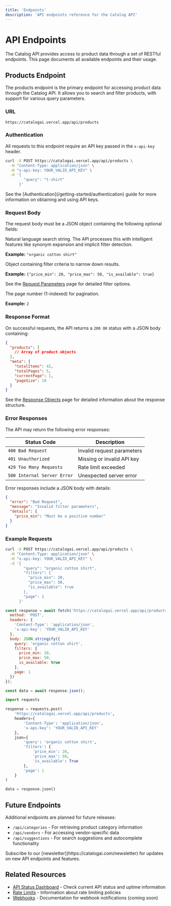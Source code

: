 ```yaml
---
title: 'Endpoints'
description: 'API endpoints reference for the Catalog API'
---
```


# API Endpoints

The Catalog API provides access to product data through a set of RESTful endpoints. This page documents all available endpoints and their usage.

## Products Endpoint

<ParamField query="POST" path="/api/products" />

The products endpoint is the primary endpoint for accessing product data through the Catalog API. It allows you to search and filter products, with support for various query parameters.

### URL

```
https://catalogai.vercel.app/api/products
```

### Authentication

All requests to this endpoint require an API key passed in the `x-api-key` header.

```bash
curl -X POST https://catalogai.vercel.app/api/products \
  -H "Content-Type: application/json" \
  -H "x-api-key: YOUR_VALID_API_KEY" \
  -d '{
        "query": "t-shirt"
      }'
```

<Info>
  See the [Authentication](/getting-started/authentication) guide for more information on obtaining and using API keys.
</Info>

### Request Body

The request body must be a JSON object containing the following optional fields:

<ResponseField name="query" type="string" optional>
  Natural language search string. The API processes this with intelligent features like synonym expansion and implicit filter detection.
  
  **Example:** `"organic cotton shirt"`
</ResponseField>

<ResponseField name="filters" type="object" optional>
  Object containing filter criteria to narrow down results. 
  
  **Example:** `{"price_min": 20, "price_max": 50, "is_available": true}`
  
  See the [Request Parameters](/api-reference/parameters) page for detailed filter options.
</ResponseField>

<ResponseField name="page" type="number" optional default="1">
  The page number (1-indexed) for pagination.
  
  **Example:** `2`
</ResponseField>

### Response Format

On successful requests, the API returns a `200 OK` status with a JSON body containing:

```json
{
  "products": [
    // Array of product objects
  ],
  "meta": {
    "totalItems": 42,
    "totalPages": 5,
    "currentPage": 1,
    "pageSize": 10
  }
}
```

See the [Response Objects](/api-reference/response-objects) page for detailed information about the response structure.

### Error Responses

The API may return the following error responses:

| Status Code | Description |
| --- | --- |
| `400 Bad Request` | Invalid request parameters |
| `401 Unauthorized` | Missing or invalid API key |
| `429 Too Many Requests` | Rate limit exceeded |
| `500 Internal Server Error` | Unexpected server error |

Error responses include a JSON body with details:

```json
{
  "error": "Bad Request",
  "message": "Invalid filter parameters",
  "details": {
    "price_min": "Must be a positive number"
  }
}
```

### Example Requests

<CodeGroup>

```bash cURL
curl -X POST https://catalogai.vercel.app/api/products \
  -H "Content-Type: application/json" \
  -H "x-api-key: YOUR_VALID_API_KEY" \
  -d '{
        "query": "organic cotton shirt",
        "filters": {
          "price_min": 20,
          "price_max": 50,
          "is_available": true
        },
        "page": 1
      }'
```

```javascript JavaScript (fetch)
const response = await fetch('https://catalogai.vercel.app/api/products', {
  method: 'POST',
  headers: {
    'Content-Type': 'application/json',
    'x-api-key': 'YOUR_VALID_API_KEY'
  },
  body: JSON.stringify({
    query: 'organic cotton shirt',
    filters: {
      price_min: 20,
      price_max: 50,
      is_available: true
    },
    page: 1
  })
});

const data = await response.json();
```

```python Python (requests)
import requests

response = requests.post(
    'https://catalogai.vercel.app/api/products',
    headers={
        'Content-Type': 'application/json',
        'x-api-key': 'YOUR_VALID_API_KEY'
    },
    json={
        'query': 'organic cotton shirt',
        'filters': {
            'price_min': 20,
            'price_max': 50,
            'is_available': True
        },
        'page': 1
    }
)

data = response.json()
```

</CodeGroup>

## Future Endpoints

Additional endpoints are planned for future releases:

- `/api/categories` - For retrieving product category information
- `/api/vendors` - For accessing vendor-specific data
- `/api/suggestions` - For search suggestions and autocomplete functionality

<Info>
  Subscribe to our [newsletter](https://catalogai.com/newsletter) for updates on new API endpoints and features.
</Info>

## Related Resources

- [API Status Dashboard](https://status.catalogai.com) - Check current API status and uptime information
- [Rate Limits](/advanced-topics/best-practices#rate-limits) - Information about rate limiting policies
- [Webhooks](/advanced-topics/webhooks) - Documentation for webhook notifications (coming soon) 